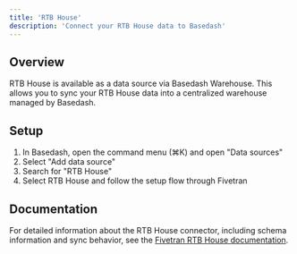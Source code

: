 ```yaml
---
title: 'RTB House'
description: 'Connect your RTB House data to Basedash'
---
```


## Overview

RTB House is available as a data source via Basedash Warehouse. This allows you to sync your RTB House data into a centralized warehouse managed by Basedash.

## Setup

1. In Basedash, open the command menu (⌘K) and open "Data sources"
2. Select "Add data source"
3. Search for "RTB House"
4. Select RTB House and follow the setup flow through Fivetran

## Documentation

For detailed information about the RTB House connector, including schema information and sync behavior, see the [Fivetran RTB House documentation](https://fivetran.com/docs/connectors/applications/rtb-house).
